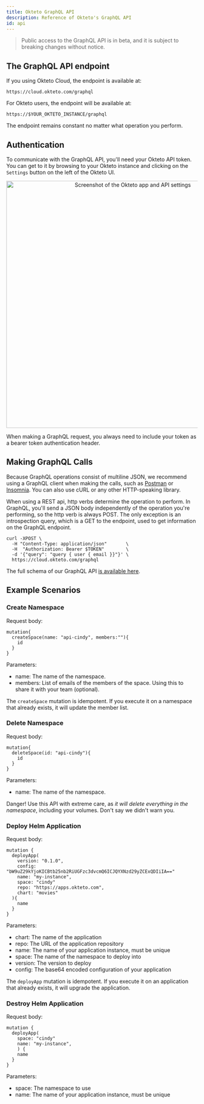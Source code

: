 ```yaml
---
title: Okteto GraphQL API
description: Reference of Okteto's GraphQL API
id: api
---
```



> Public access to the GraphQL API is in beta, and it is subject to breaking changes without notice.


## The GraphQL API endpoint

If you using Okteto Cloud, the endpoint is available at:
```
https://cloud.okteto.com/graphql
```

For Okteto users, the endpoint will be available at:
```
https://$YOUR_OKTETO_INSTANCE/graphql
```

The endpoint remains constant no matter what operation you perform.

## Authentication

To communicate with the GraphQL API, you'll need your Okteto API token. You can get to it by browsing to your Okteto instance and clicking on the `Settings` button on the left of the Okteto UI.

<p align="center"><Image borderless src="/docs/images/apitoken.png" width="650" alt="Screenshot of the Okteto app and API settings" /></p>

When making a GraphQL request, you always need to include your token as a bearer token authentication header.

## Making GraphQL Calls

Because GraphQL operations consist of multiline JSON, we recommend using a GraphQL client when making the calls, such as [Postman](https://postman.com) or [Insomnia](https://insomnia.rest/). You can also use cURL or any other HTTP-speaking library.

When using a REST api, http verbs determine the operation to perform. In GraphQL, you'll send a JSON body independently of the operation you're performing, so the http verb is always POST. The only exception is an introspection query, which is a GET to the endpoint, used to get information on the GraphQL endpoint.

```
curl -XPOST \
  -H "Content-Type: application/json"       \
  -H  "Authorization: Bearer $TOKEN"        \
  -d '{"query": "query { user { email }}"}' \
  https://cloud.okteto.com/graphql
```

The full schema of our GraphQL API <a href="https://okteto.com/docs/api/schema/">is available here</a>.

## Example Scenarios

### Create Namespace

Request body:
```
mutation{
  createSpace(name: "api-cindy", members:""){
    id
  }
}
```

Parameters:
- name: The name of the namespace.
- members: List of emails of the members of the space. Using this to share it with your team (optional).


The `createSpace` mutation is idempotent. If you execute it on a namespace that already exists, it will update the member list.

### Delete Namespace

Request body:
```
mutation{
  deleteSpace(id: "api-cindy"){
    id
  }
}
```

Parameters:
- name: The name of the namespace.

Danger! Use this API with extreme care, as *it will delete everything in the namespace*, including your volumes. Don't say we didn't warn you.

### Deploy Helm Application

Request body:

```
mutation {
  deployApp(
    version: "0.1.0",
    config: "bW9uZ29kYjoKICBtb25nb2RiUGFzc3dvcmQ6ICJQYXNzd29yZCExQDIiIA=="
    name: "my-instance",
    space: "cindy"
    repo: "https://apps.okteto.com",
    chart: "movies"
  ){
    name
  }
}
```

Parameters:
- chart: The name of the application
- repo: The URL of the application repository
- name: The name of your application instance, must be unique
- space: The name of the namespace to deploy into
- version: The version to deploy
- config: The base64 encoded configuration of your application

The `deployApp` mutation is idempotent. If you execute it on an application that already exists, it will upgrade the application.

### Destroy Helm Application

Request body:

```
mutation {
  deployApp(
    space: "cindy"
    name: "my-instance",
    ) {
    name
  }
}
```

Parameters:
- space: The namespace to use
- name: The name of your application instance, must be unique
